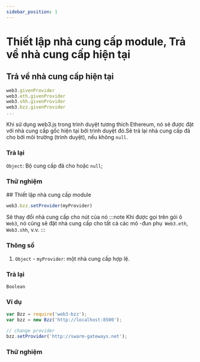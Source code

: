 ```yaml
---
sidebar_position: 1
---
```


# Thiết lập nhà cung cấp module, Trả về nhà cung cấp hiện tại

## Trả về nhà cung cấp hiện tại
```javascript
web3.givenProvider
web3.eth.givenProvider
web3.shh.givenProvider
web3.bzz.givenProvider
...
```
Khi sử dụng web3.js trong trình duyệt tương thích Ethereum, nó sẽ được đặt với nhà cung cấp gốc hiện tại bởi trình duyệt đó.Sẽ trả lại nhà cung cấp đã cho bởi môi trường (trình duyệt), nếu không `null`.
### Trả lại
`Object`: Bộ cung cấp đã cho hoặc `null`;
### Thử nghiệm
<GivenProvider />
## Thiết lập nhà cung cấp module

```javascript
web3.bzz.setProvider(myProvider)
```
Sẽ thay đổi nhà cung cấp cho nút của nó
:::note
Khi được gọi trên gói ô `Web3`, nó cũng sẽ đặt nhà cung cấp cho tất cả các mô -đun phụ` Web3.eth`, `Web3.shh`, v.v.
:::

### Thông số
1. `Object` - `myProvider`: một nhà cung cấp hợp lệ.
### Trả lại
`Boolean`
### Ví dụ
```javascript
var Bzz = require('web3-bzz');
var bzz = new Bzz('http://localhost:8500');

// change provider
bzz.setProvider('http://swarm-gateways.net');

```

### Thử nghiệm
<SetProvider/>